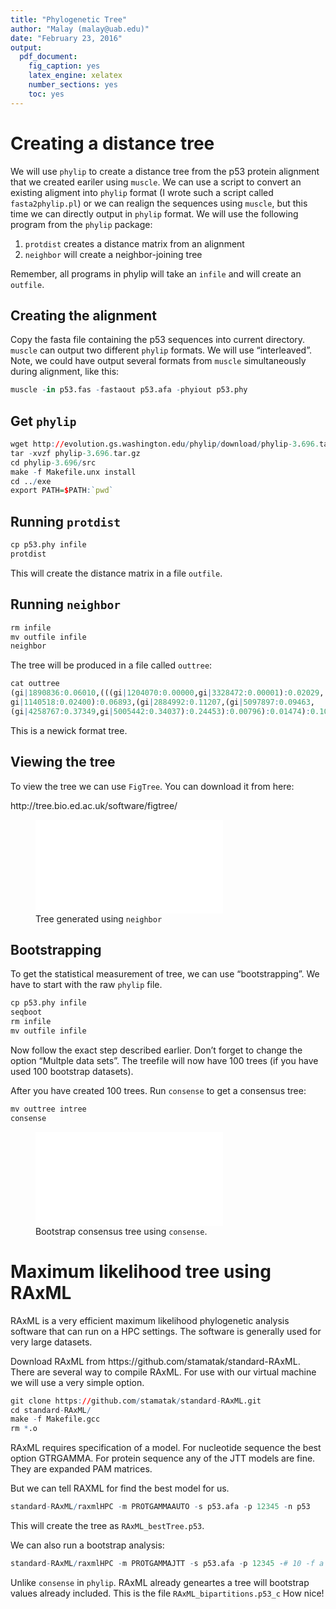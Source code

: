 ```yaml
---
title: "Phylogenetic Tree"
author: "Malay (malay@uab.edu)"
date: "February 23, 2016"
output:
  pdf_document:
    fig_caption: yes
    latex_engine: xelatex
    number_sections: yes
    toc: yes
---
```


# Creating a distance tree
We will use ```phylip``` to create a distance tree from the p53 protein alignment that we created eariler using ```muscle```. We can use a script to convert an existing aligment into ```phylip``` format (I wrote such a script called ```fasta2phylip.pl```) or we can realign the sequences using ```muscle```, but this time we can directly output in ```phylip``` format. We will use the following program from the ```phylip``` package:

1. ```protdist``` creates a distance matrix from an alignment
2.	```neighbor``` will create a neighbor-joining tree

Remember, all programs in phylip will take an ```infile``` and will create an ```outfile```.



## Creating the alignment 
Copy the fasta file containing the p53 sequences into current directory. ```muscle``` can output two different ```phylip``` formats. We will use "interleaved". Note, we could have output several formats from ```muscle``` simultaneously during alignment, like this:

```r
muscle -in p53.fas -fastaout p53.afa -phyiout p53.phy 
```

## Get ```phylip```

```r
wget http://evolution.gs.washington.edu/phylip/download/phylip-3.696.tar.gz
tar -xvzf phylip-3.696.tar.gz
cd phylip-3.696/src
make -f Makefile.unx install
cd ../exe
export PATH=$PATH:`pwd`
```

## Running ```protdist```

```r
cp p53.phy infile
protdist
```
This will create the distance matrix in a file ```outfile```.

## Running ```neighbor```

```r
rm infile
mv outfile infile
neighbor
```
The tree will be produced in a file called ```outtree```:

```r
cat outtree
(gi|1890836:0.06010,(((gi|1204070:0.00000,gi|3328472:0.00001):0.02029,
gi|1140518:0.02400):0.06893,(gi|2884992:0.11207,(gi|5097897:0.09463,
(gi|4258767:0.37349,gi|5005442:0.34037):0.24453):0.00796):0.01474):0.10408,gi|1487472:0.07587);
```

This is a newick format tree.

## Viewing the tree
To view the tree we can use ```FigTree```. You can download it from here:

http://tree.bio.ed.ac.uk/software/figtree/

![Tree generated using ```neighbor```](figures/outtree.pdf)

## Bootstrapping

To get the statistical measurement of tree, we can use "bootstrapping". We have to start with the raw ```phylip``` file.

```r
cp p53.phy infile
seqboot
rm infile
mv outfile infile
```
Now follow the exact step described earlier. Don't forget to change the option "Multple data sets". The treefile will now have 100 trees (if you have used 100 bootstrap datasets). 

After you have created 100 trees. Run ```consense``` to get a consensus tree:

```r
mv outtree intree
consense
```

![Bootstrap consensus tree using ```consense```.](figures/p53_consense.pdf)

# Maximum likelihood tree using RAxML

RAxML is a very efficient maximum likelihood phylogenetic analysis software that can run on a HPC settings. The software is generally used for very large datasets.

Download RAxML from https://github.com/stamatak/standard-RAxML. There are several way to compile RAxML. For use with our virtual machine we will use a very simple option.

```r
git clone https://github.com/stamatak/standard-RAxML.git
cd standard-RAxML/
make -f Makefile.gcc
rm *.o
```	
RAxML requires specification of a model. For nucleotide sequence the best option GTRGAMMA. For protein sequence any of the JTT models are fine. They are expanded PAM matrices.

But we can tell RAXML for find the best model for us.

```r
standard-RAxML/raxmlHPC -m PROTGAMMAAUTO -s p53.afa -p 12345 -n p53
```	
This will create the tree as ```RAxML_bestTree.p53```. 

We can also run a bootstrap analysis:

```r
standard-RAxML/raxmlHPC -m PROTGAMMAJTT -s p53.afa -p 12345 -# 10 -f a -n p53_c -x 12345
```	
Unlike ```consense``` in ```phylip```. RAxML already geneartes a tree will bootstrap values already included. This is the file ```RAxML_bipartitions.p53_c``` How nice!
















